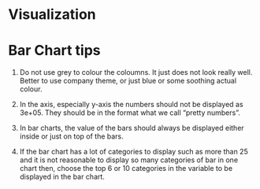 # Visualization {#viz}



# Bar Chart tips

1. Do not use grey to colour the coloumns. It just does not look really well. Better to use company theme, or just blue or some soothing actual colour.

2. In the axis, especially y-axis the numbers should not be displayed as 3e+05. They should be in the format what we call "pretty numbers".

3. In bar charts, the value of the bars should always be displayed either inside or just on top of the bars. 

4. If the bar chart has a lot of categories to display such as more than 25 and it is not reasonable to display so many categories of bar in one chart then, choose the top 6 or 10 categories in the variable to be displayed in the bar chart. 
